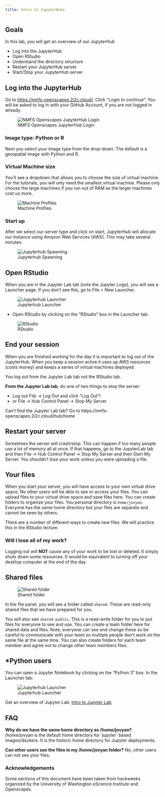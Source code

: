 ```yaml
---
title: Intro to JupyterHubs
---
```



::: {.callout-note icon=false}

## Goals

In this lab, you will get an overview of our JupyterHub

 * Log into the JupyterHub
 * Open RStudio
 * Understand the directory structure
 * Restart your JupyterHub server
 * Start/Stop your JupyterHub server

:::


## Log into the JupyterHub

Go to <https://nmfs-openscapes.2i2c.cloud/>. Click "Login to continue". You will be asked to log in with your GitHub Account, if you are not logged in already.

![NMFS Openscapes JupyterHub Login](./img/jhub.png)

### Image type: Python or R

Next you select your image type from the drop-down. The default is a geospatial image with Python and R. 

### Virtual Machine size

You'll see a dropdown that allows you to choose the size of virtual machine. For the tutorials, you will only need the smallest virtual machine. Please only choose the large machines if you run out of RAM as the larger machines cost us more.

![Machine Profiles](./img/servers.png)



### Start up

After we select our server type and click on start, JupyterHub will allocate our instance using Amazon Web Services (AWS). This may take several minutes. 

![Jupyterhub Spawning](./img/spawning.png)


## Open RStudio

When you are in the Jupyter Lab tab (note the Jupyter Logo), you will see a Launcher page. If you don't see this, go to File > New Launcher.

![Jupyterhub Launcher](./img/jhub-launcher.png)

* Open RStudio by clicking on the "RStudio" box in the Launcher tab:

![RStudio](./img/rstudio.png)

## End your session

When you are finished working for the day it is important to log out of the JupyterHub.  When you keep a session active it uses up AWS resources (costs money) and keeps a series of virtual machines deployed.

::: {.callout-caution}

You log out from the Jupyter Lab tab not the RStudio tab.
:::

**From the Jupyter Lab tab**, do one of two things to stop the server:

* Log out File -> Log Out and click "Log Out"!
* or File -> Hub Control Panel -> Stop My Server

::: {.callout-tip}

Can't find the Jupyter Lab tab? Go to https://nmfs-openscapes.2i2c.cloud/hub/home
:::

## Restart your server

Sometimes the server will crash/stop. This can happen if too many people use a lot of memory all at once. If that happens, go to the JupyterLab tab and then File -> Hub Control Panel -> Stop My Server and then Start My Server. You shouldn't lose your work unless you were uploading a file.

## Your files

When you start your server, you will have access to your own virtual drive space. No other users will be able to see or access your files. You can upload files to your virtual drive space and save files here. You can create folders to organize your files. You personal directory is `home/jovyan`. Everyone has the same home directory but your files are separate and cannot be seen by others.

There are a number of different ways to create new files. We will practice this in the RStudio lecture.

### Will I lose all of my work?

Logging out will **NOT** cause any of your work to be lost or deleted. It simply shuts down some resources. It would be equivalent to turning off your desktop computer at the end of the day.

## Shared files


![Shared folder](./img/shared-folder.png)

In the file panel, you will see a folder called `shared`. These are read-only shared files that we have prepared for you. 

You will also see `shared-public`. This is a read-write folder for you to put files for everyone to see and use. You can create a team folder here for shared data and files.  Note, everyone can see and change these so be careful to communicate with your team so multiple people don't work on the same file at the same time. You can also create folders for each team member and agree not to change other team members files.


## *Python users

You can open a Jupyter Notebook by clicking on the "Python 3" box. In the Launcher tab:

![Jupyterhub Launcher](./img/jhub-launcher.png)

Get an overview of Jupyter Lab: [Intro to Jupyter Lab](./content/02-intro-to-lab.html) 

## FAQ


**Why do we have the same home directory as /home/jovyan?** /home/jovyan is the default home directory for 'jupyter' based images/dockers. It is the historic home directory for Jupyter deployments. 

**Can other users see the files in my /home/jovyan folder?** No, other users can not see your files.


### Acknowledgements

Some sections of this document have been taken from  hackweeks organized by the University of Washington eScience Institute and Openscapes.

